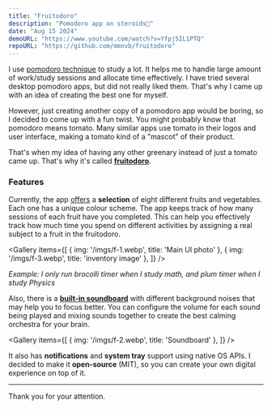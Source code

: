 ```yaml
---
title: "Fruitodoro"
description: "Pomodoro app on steroids🍇"
date: "Aug 15 2024"
demoURL: "https://www.youtube.com/watch?v=Yfpj5IL1PTQ"
repoURL: "https://github.com/mmnvb/fruitodoro"
---
```


I use [pomodoro technique](https://en.wikipedia.org/wiki/Pomodoro_Technique) to study a lot.
It helps me to handle large amount of work/study sessions and allocate time effectively.
I have tried several desktop pomodoro apps, but did not really liked them.
That's why I came up with an idea of creating the best one for myself.

However, just creating another copy of a pomodoro app would be boring, so I decided to come up
with a fun twist. You might probably know that pomodoro means tomato. Many similar apps use
tomato in their logos and user interface, making a tomato kind of a "mascot" of their product.

That's when my idea of having any other greenary instead of just a tomato came up. 
That's why it's called [**fruitodoro**](https://github.com/mmnvb/fruitodoro).

### Features
Currently, the app [offers](https://www.youtube.com/watch?v=Yfpj5IL1PTQ)
a **selection** of eight different fruits and vegetables. 
Each one has a unique colour scheme. The app keeps track of how many sessions of each fruit 
have you completed. This can help you effectively track how much time you spend on 
different activities by assigning a real subject to a fruit in the fruitodoro.


<Gallery items={[
  { img: '/imgs/f-1.webp', title: 'Main UI photo' },
  { img: '/imgs/f-3.webp', title: 'inventory image' },
]} />

*Example: I only run brocolli timer when I study math, and plum timer when I study Physics*

Also, there is a [**built-in soundboard**](https://youtu.be/Yfpj5IL1PTQ?si=jWBir8B99BE_ufiv&t=24)
with different background noises that may help you to focus better.
You can configure the volume for each sound being played and mixing sounds
together to create the best calming orchestra for your brain.

<Gallery items={[
  { img: '/imgs/f-2.webp', title: 'Soundboard' },
]} />

It also has **notifications** and **system tray** support using native OS APIs.
I decided to make it **open-source** (MIT), so you can create your own digital experience on top of it.

---
Thank you for your attention.